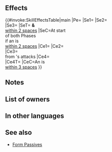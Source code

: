 {{Weapon Infobox
|tagid=SID_砂塵貫く蒼き剛槍
|intID=4535
|image=wep_lc187
|exclusive=1
|weaponType=Lance
|cost=400
|might=16
|range=1
|cooldown=-1
|effect=Accelerates Special trigger (cooldown count-1).<br><br>At start of player phase or enemy phase, if unit is within 2 spaces of an ally, grants Spd/Def+6, "increases Spd difference necessary for foe to make a follow-up attack by 10 during combat," and【Null Panic】to unit and allies within 2 spaces of unit for 1 turn.<br><br>If unit is within 3 spaces of an ally, grants bonus to unit's Atk/Spd/Def/Res = number of allies within 3 spaces of unit × 3, + 5 (max 14), deals damage = 20% of unit's Spd (excluding area-of-effect Specials), reduces damage from foe's attacks by 20% of unit's Spd (excluding area-of-effect Specials), and reduces the percentage of foe's non-Special "reduce damage by X%" skills by 50% during combat (excluding area-of-effect Specials).<br><br>【Null Panic】<br>If unit is inflicted with Panic (bonuses converted into penalties), neutralizes the "converts bonuses on target into penalties" effect for 1 turn. (Even though the effect is neutralized, the Panic status remains, and is treated as a Penalty status.)
|required=Silver Lance
|properties=
}}
==Effects==
{{#invoke:SkillEffectsTable|main
|Pe={{Eft|Accelerates Special}}
|Se1={{Eft|Bonuses|Spd/Def|6}}
|Se2=<span style="width:14em;display:inline-block"/>{{SEt|Spd difference necessary for foe follow-up attack +10}}
|Se3={{SEt|Null Panic}}
|SeT={{Tgt|Unit}} '''&''' {{Tgt|Allies}}<br>[[within 2 spaces]]
|SeC=At start of both Phases<br>if an {{Tgt|Ally}} is<br>[[within 2 spaces]]
|Ce1={{Eft|Temporary buffs|Atk/Spd/Def/Res|3 x {{Tgt|Allies}}<br>[[within 3 spaces]], + 5|max=14}}
|Ce2={{Eft|Damage Boost|20% of {{Tgt|Unit}}'s Spd}}
|Ce3={{Eft|Damage Reduction|20% of {{Tgt|Unit}}'s Spd}}<br>from {{Tgt|Foe}}'s attacks
|Ce4={{Eft|Reduce Damage Reduction|50%}}
|Ce4T={{Tgt|Foe}}
|CeC=An {{Tgt|Ally}} is<br>[[within 3 spaces]]
}}

==Notes==
{{Bonuses}}
{{Spd difference necessary for foe follow-up attack +10}}
{{Null Panic}}
{{Temporary buffs}}
{{DamageBoost}}
{{FlatDamageReduction}}
{{Reduce Damage Reduction}}

==List of owners==
{{Skill Hero List}}
==In other languages==
{{OtherLanguages
|japanese=
|german=
|spanishEU=
|spanishLA=
|french=
|italian=
|chineseTW=
|portuguese=
}}
==See also==
{{See also skills|cond=(Description LIKE '%"increases Spd difference necessary%' OR Description LIKE '%reduces damage from foe_s attacks%of unit_s Spd%') AND Exclusive='1'}}
* [[Form Passives]]
{{Weapons Navbox}}
